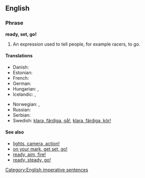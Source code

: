 ==English==

===Phrase===
'''ready, set, go!'''

# An expression used to tell people, for example racers, to go.

====Translations====
{{trans-top|an expression used to tell people to go.}}
* Danish: {{t|da|klar, parat, start|alt=klar, parat, start!}}
* Estonian: {{t|et|tähelepanu, valmisolla, läks!}}
* French: {{t|fr|À vos marques, prêts, partez !}}
* German: {{t-|de|auf die Plätze, fertig, los!}}
* Hungarian: {{t|hu|felkészülni, vigyázz, rajt!}}, {{t|hu|vigyázz, kész, rajt!}}
* Icelandic: {{t|is|tilbúinn, viðbúinn, af stað!|m}}, {{t|is|tilbúin, viðbúin, af stað!|f}}
{{trans-mid}}
* Norwegian: {{t|no|klar, ferdig, gå!}}, {{t|no|klare, ferdige, gå!|p}}
* Russian: {{t|ru|на старт, внимание, марш!|tr=na stárt, vnimánije, marš!}}
* Serbian: {{t|sr|припрема, позор, сад!|tr=priprema, pozor, sad!|sc=Cyrl}}
* Swedish: [[klara, färdiga, gå!]], [[klara, färdiga, kör!]]
{{trans-bottom}}
{{rftrans}}

====See also====
* [[lights, camera, action!]]
* [[on your mark, get set, go!]]
* [[ready, aim, fire!]]
* [[ready, steady, go!]]

[[Category:English imperative sentences]]